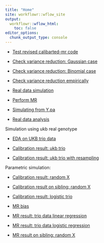 ```yaml
---
title: "Home"
site: workflowr::wflow_site
output:
  workflowr::wflow_html:
    toc: false
editor_options:
  chunk_output_type: console
---
```



+ [Test revised calibarted-mr code](test_code.html)

+ [Check variance reduction: Gaussian case](sim_gaussian_res.html)

+ [Check variance reduction: Binomial case](sim_binomial.html)

+ [Check variance reduction empirically](empirical_var_reduction.html)

+ [Real data simulation](sim_real_dat.html)

+ [Perform MR](mr_real_dat.html)

+ [Simulating from Y.pa](simulate_from_par_pheno.html)

+ [Real data analysis](real_data_analysis.html)

Simulation using ukb real genotype

+ [EDA on UKB trio data](ukb_EDA.html)

+ [Calibration result: ukb trio](ukb_calibration.html)

+ [Calibration result: ukb trio with resampling](calibration_fixedX.html)


Parametric simulation: 

+ [Calibration result: random X](sim_calibration_randomX.html)

+ [Calibration result on sibling: random X](calibration_sib_randomX.html)

+ [Calibration result: logistic trio](calibration_logistic_trio.html)

+ [MR bias](mr_bias.html)

+ [MR result: trio data linear regression](mr_result_randomX.html)

+ [MR result: trio data logistic regression](mr_logistic_trio.html)

+ [MR result on sibling: random X](mr_result_sib_randomX.html)


